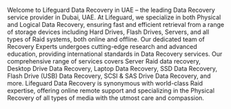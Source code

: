 Welcome to Lifeguard Data Recovery in UAE – the leading Data Recovery service provider in Dubai, UAE. At Lifeguard, we specialize in both Physical and Logical Data Recovery, ensuring fast and efficient retrieval from a range of storage devices including Hard Drives, Flash Drives, Servers, and all types of Raid systems, both online and offline.
Our dedicated team of Recovery Experts undergoes cutting-edge research and advanced education, providing international standards in Data Recovery services.
Our comprehensive range of services covers Server Raid data recovery, Desktop Drive Data Recovery, Laptop Data Recovery, SSD Data Recovery, Flash Drive (USB) Data Recovery, SCSI & SAS Drive Data Recovery, and more.
Lifeguard Data Recovery is synonymous with world-class Raid expertise, offering online remote support and specializing in the Physical Recovery of all types of media with the utmost care and compassion.
